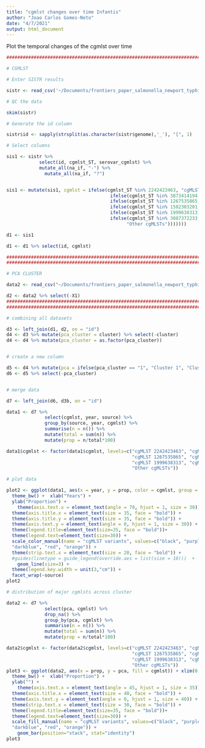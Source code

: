 ```yaml
---
title: "cgmlst changes over time Infantis"
author: "Joao Carlos Gomes-Neto"
date: "4/7/2021"
output: html_document
---
```


Plot the temporal changes of the cgmlst over time

```r

#############################################################################################

# CGMLST

# Enter SISTR results

sistr <- read_csv('~/Documents/frontiers_paper_salmonella_newport_typhimurium/data/infantis/input_data/sistr_all.csv')

# QC the data 

skim(sistr)

# Generate the id column 

sistr$id <- sapply(strsplit(as.character(sistr$genome),'_'), "[", 1)

# Select columns 

sis1 <- sistr %>%
            select(id, cgmlst_ST, serovar_cgmlst) %>%
            mutate_all(na_if, "-") %>%
              mutate_all(na_if, "?") 


sis1 <- mutate(sis1, cgmlst = ifelse(cgmlst_ST %in% 2242423463, "cgMLST 2242423463",
                                      ifelse(cgmlst_ST %in% 3873414194, "cgMLST 3873414194",
                                      ifelse(cgmlst_ST %in% 1267535865, "cgMLST 1267535865",
                                      ifelse(cgmlst_ST %in% 1582303201, "cgMLST 1582303201",
                                      ifelse(cgmlst_ST %in% 1999638313, "cgMLST 1999638313",
                                      ifelse(cgmlst_ST %in% 3087372233, "cgMLST 3087372233",
                                            "Other cgMLSTs")))))))

d1 <- sis1

d1 <- d1 %>% select(id, cgmlst)

#############################################################################################
#############################################################################################

# PCA CLUSTER

data2 <- read_csv("~/Documents/frontiers_paper_salmonella_newport_typhimurium/data/infantis/pca_infantis/cluster2.csv")

d2 <- data2 %>% select(-X1)
#############################################################################################
#############################################################################################

# combining all datasets

d3 <- left_join(d1, d2, on = "id")
d4 <- d3 %>% mutate(pca_cluster = cluster) %>% select(-cluster)
d4 <- d4 %>% mutate(pca_cluster = as.factor(pca_cluster))


# create a new column

d5 <- d4 %>% mutate(pca = ifelse(pca_cluster == "1", "Cluster 1", "Cluster 2"))
d6 <- d5 %>% select(-pca_cluster)


# merge data

d7 <- left_join(d6, d3b, on = "id")

data1 <- d7 %>%
              select(cgmlst, year, source) %>%
              group_by(source, year, cgmlst) %>%
              summarise(n = n()) %>%
              mutate(total = sum(n)) %>% 
              mutate(prop = n/total*100) 

data1$cgmlst <- factor(data1$cgmlst, levels=c("cgMLST 2242423463", "cgMLST 3873414194", 
                                              "cgMLST 1267535865", "cgMLST 1582303201",
                                              "cgMLST 1999638313", "cgMLST 3087372233",
                                              "Other cgMLSTs"))

# plot data

plot2 <- ggplot(data1, aes(x = year, y = prop, color = cgmlst, group = cgmlst)) + ylim(0, 100) +
  theme_bw() +  xlab("Years") +
  ylab("Proportion") +
    theme(axis.text.x = element_text(angle = 70, hjust = 1, size = 30)) +
  theme(axis.title.x = element_text(size = 35, face = "bold")) +
  theme(axis.title.y = element_text(size = 35, face = "bold")) +
  theme(axis.text.y = element_text(angle = 0, hjust = 1, size = 30)) +
  theme(legend.title=element_text(size=35, face = "bold"))+
  theme(legend.text=element_text(size=30)) +
  scale_color_manual(name = "cgMLST variants", values=c("black", "purple", "darkgreen", "gray", 
  "darkblue", "red", "orange")) +
  theme(strip.text.x = element_text(size = 20, face = "bold")) +
  #guides(linetype = guide_legend(override.aes = list(size = 10)))  +
    geom_line(size=3) +
  theme(legend.key.width = unit(3,"cm")) +
  facet_wrap(~source) 
plot2

# distribution of major cgmlsts across cluster

data2 <- d7 %>%
              select(pca, cgmlst) %>%
              drop_na() %>%
              group_by(pca, cgmlst) %>%
              summarise(n = n()) %>%
              mutate(total = sum(n)) %>% 
              mutate(prop = n/total*100) 

data2$cgmlst <- factor(data2$cgmlst, levels=c("cgMLST 2242423463", "cgMLST 3873414194", 
                                              "cgMLST 1267535865", "cgMLST 1582303201",
                                              "cgMLST 1999638313", "cgMLST 3087372233",
                                              "Other cgMLSTs"))
plot3 <- ggplot(data2, aes(x = prop, y = pca, fill = cgmlst)) + xlim(0, 101) +
  theme_bw() +  xlab("Proportion") +
  ylab("") +
    theme(axis.text.x = element_text(angle = 45, hjust = 1, size = 35)) +
  theme(axis.title.x = element_text(size = 40, face = "bold")) +
  theme(axis.text.y = element_text(angle = 0, hjust = 1, size = 40)) +
  theme(strip.text.x = element_text(size = 30, face = "bold")) +
  theme(legend.title=element_text(size=35, face = "bold"))+
  theme(legend.text=element_text(size=30)) +
  scale_fill_manual(name = "cgMLST variants", values=c("black", "purple", "darkgreen", "gray", 
  "darkblue", "red", "orange")) +
    geom_bar(position="stack", stat="identity")
plot3
```